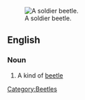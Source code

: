 [[Image:Chauliognathus lugubris.jpg|thumb|right|A soldier beetle.]]
==English==

===Noun===
{{en-noun|sg=[[soldier]] [[beetle]]}}

# A kind of [[beetle]]

[[Category:Beetles]]
